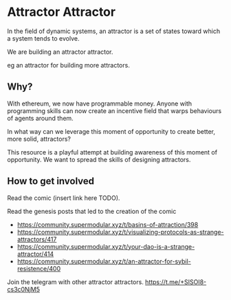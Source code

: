 
# Attractor Attractor

In the field of dynamic systems, an attractor is a set of states toward which a system tends to evolve.

We are building an attractor attractor.

eg an attractor for building more attractors.

## Why?

With ethereum, we now have programmable money.  Anyone with programming skills can now create an incentive field that warps behaviours of agents around them.  

In what way can we leverage this moment of opportunity to create better, more solid, attractors?

This resource is a playful attempt at building awareness of this moment of opportunity.  We want to spread the skills of designing attractors.

## How to get involved

Read the comic (insert link here TODO).

Read the genesis posts that led to the creation of the comic

- https://community.supermodular.xyz/t/basins-of-attraction/398
- https://community.supermodular.xyz/t/visualizing-protocols-as-strange-attractors/417
- https://community.supermodular.xyz/t/your-dao-is-a-strange-attractor/414
- https://community.supermodular.xyz/t/an-attractor-for-sybil-resistence/400

Join the telegram with other attractor attractors. https://t.me/+SISOI8-cs3c0NjM5
